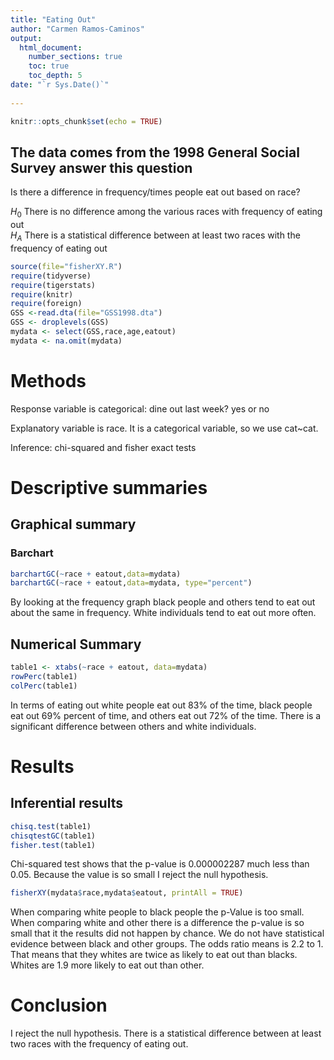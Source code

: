 ```yaml
---
title: "Eating Out"
author: "Carmen Ramos-Caminos"
output: 
  html_document:
    number_sections: true
    toc: true
    toc_depth: 5
date: "`r Sys.Date()`"    
    
---
```


```r
knitr::opts_chunk$set(echo = TRUE)
```

## The data comes from the 1998 General Social Survey answer this question   

Is there a difference in frequency/times people eat out based on race?

$H_0$ There is no difference among the various races with frequency of eating out  
$H_A$ There is a statistical difference between at least two races with the frequency of eating out  


```r
source(file="fisherXY.R")
require(tidyverse)
require(tigerstats)
require(knitr)
require(foreign)
GSS <-read.dta(file="GSS1998.dta")
GSS <- droplevels(GSS)
mydata <- select(GSS,race,age,eatout)
mydata <- na.omit(mydata)
```

# Methods
Response variable is categorical:  dine out last week? yes or no

Explanatory variable is race. It is a categorical variable, so we use cat~cat. 

Inference: chi-squared and fisher exact tests 

# Descriptive summaries 

## Graphical summary 

### Barchart 

```r
barchartGC(~race + eatout,data=mydata)
barchartGC(~race + eatout,data=mydata, type="percent")

```
  
By looking at the frequency graph black people and others tend to eat out about the same in frequency. White individuals tend to eat out more often.  

## Numerical Summary  

```r
table1 <- xtabs(~race + eatout, data=mydata)
rowPerc(table1)
colPerc(table1)
```
  
In terms of eating out white people eat out 83% of the time, black people eat out 69% percent of time, and others eat out 72% of the time.  There is a significant difference between others and white individuals.  

# Results 

## Inferential results  


```r
chisq.test(table1)
chisqtestGC(table1)
fisher.test(table1)
```
  
Chi-squared test shows that the p-value is 0.000002287 much less than 0.05. Because the value is so small I reject the null hypothesis.  

```r
fisherXY(mydata$race,mydata$eatout, printAll = TRUE)
```
  
When comparing white people to black people the p-Value is too small. When comparing white and other there is a difference the p-value is so small that it the results did not happen by chance.  We do not have statistical evidence between black and other groups. The odds ratio means is 2.2 to 1. That means that they whites are twice as likely to eat out than blacks. Whites are 1.9 more likely to eat out than other.


# Conclusion  

 I reject the null hypothesis. There is a statistical difference between at least two races with the frequency of eating out.  








